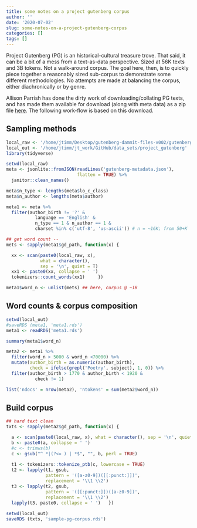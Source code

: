 ```yaml
---
title: some notes on a project gutenberg corpus
author: ''
date: '2020-07-02'
slug: some-notes-on-a-project-gutenberg-corpus
categories: []
tags: []
---
```


Project Gutenberg (PG) is an historical-cultural treasure trove.  That said, it can be a bit of a mess from a text-as-data perspective. Sized at 56K texts and 3B tokens.  Not a walk-around corpus.  The goal here, then, is to quickly piece together a reasonably sized sub-corpus to demonstrate some different methodologies. No attempts are made at balancing the corpus, either diachronically or by genre.  

Allison Parrish has done the dirty work of downloading/collating PG texts, and has made them available for download (along with meta data) as a zip file [here](https://github.com/aparrish/gutenberg-dammit).  The following work-flow is based on this download.


## Sampling methods

```r
local_raw <- '/home/jtimm/Desktop/gutenberg-dammit-files-v002/gutenberg-dammit-files/'
local_out <- '/home/jtimm/jt_work/GitHub/data_sets/project_gutenberg'
library(tidyverse)
```


```r
setwd(local_raw)
meta <- jsonlite::fromJSON(readLines('gutenberg-metadata.json'), 
                           flatten = TRUE) %>%
  janitor::clean_names()

meta$n_type <- lengths(meta$lo_c_class)
meta$n_author <- lengths(meta$author)

meta1 <- meta %>%
  filter(author_birth != '?' &
           language == 'English' &
           n_type == 1 & n_author == 1 &
           charset %in% c('utf-8', 'us-ascii')) # n = ~16K; from 50+K

## get word count -- 
mets <- sapply(meta1$gd_path, function(x) {

  xx <- scan(paste0(local_raw, x), 
             what = character(), 
             sep = '\n', quiet = T)
  xx1 <- paste0(xx, collapse = ' ')
  tokenizers::count_words(xx1)     })

meta1$word_n <- unlist(mets) ## here, corpus @ ~1B
```
 
 
 
 
## Word counts & corpus composition

```r
setwd(local_out)
#saveRDS (meta1, 'meta1.rds')
meta1 <- readRDS('meta1.rds')
```


```r
summary(meta1$word_n)
```



```r
meta2 <- meta1 %>%
  filter(word_n > 5000 & word_n <70000) %>%
  mutate(author_birth = as.numeric(author_birth),
         check = ifelse(grepl('Poetry', subject), 1, 0)) %>%
  filter(author_birth > 1770 & author_birth < 1920 &
           check != 1) 
```
 
 
```r
list('ndocs' = nrow(meta2), 'ntokens' = sum(meta2$word_n))
```
 
 
 

## Build corpus

```r
## hard text clean
txts <- sapply(meta2$gd_path, function(x) {

  a <- scan(paste0(local_raw, x), what = character(), sep = '\n', quiet = T)
  b <- paste0(a, collapse = ' ')
  #c <- trimws(b)
  c <- gsub("^ *|(?<= ) | *$", "", b, perl = TRUE)
  
  t1 <- tokenizers::tokenize_ptb(c, lowercase = TRUE)
  t2 <- lapply(t1, gsub, 
               pattern = '([a-z0-9])([[:punct:]])', 
               replacement = '\\1 \\2') 
  t3 <- lapply(t2, gsub, 
               pattern = '([[:punct:]])([a-z0-9])', 
               replacement = '\\1 \\2') 
  lapply(t3, paste0, collapse = ' ')   })
  
setwd(local_out)
saveRDS (txts, 'sample-pg-corpus.rds')
```

 
